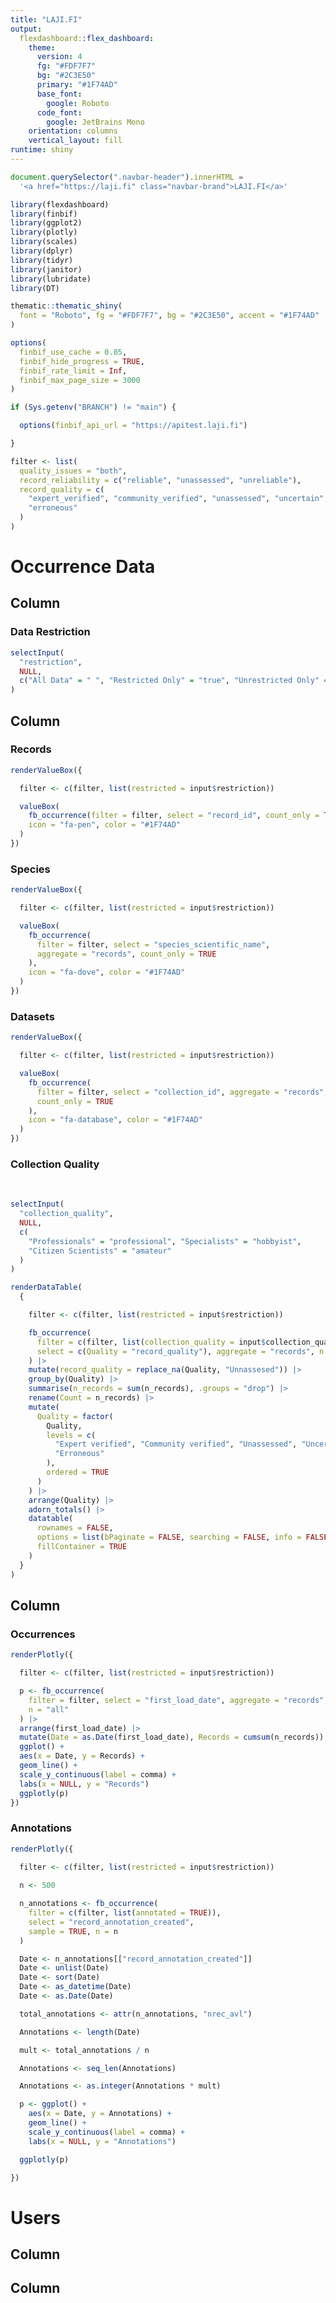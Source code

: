 ```yaml
---
title: "LAJI.FI"
output: 
  flexdashboard::flex_dashboard:
    theme:
      version: 4
      fg: "#FDF7F7"
      bg: "#2C3E50"
      primary: "#1F74AD"
      base_font:
        google: Roboto
      code_font:
        google: JetBrains Mono
    orientation: columns
    vertical_layout: fill
runtime: shiny
---
```


```js
document.querySelector(".navbar-header").innerHTML =
  '<a href="https://laji.fi" class="navbar-brand">LAJI.FI</a>'
```

```r
library(flexdashboard)
library(finbif)
library(ggplot2)
library(plotly)
library(scales)
library(dplyr)
library(tidyr)
library(janitor)
library(lubridate)
library(DT)

thematic::thematic_shiny(
  font = "Roboto", fg = "#FDF7F7", bg = "#2C3E50", accent = "#1F74AD"
)

options(
  finbif_use_cache = 0.05,
  finbif_hide_progress = TRUE,
  finbif_rate_limit = Inf,
  finbif_max_page_size = 3000
)

if (Sys.getenv("BRANCH") != "main") {

  options(finbif_api_url = "https://apitest.laji.fi")

}

filter <- list(
  quality_issues = "both",
  record_reliability = c("reliable", "unassessed", "unreliable"),
  record_quality = c(
    "expert_verified", "community_verified", "unassessed", "uncertain",
    "erroneous"
  )
)
```

Occurrence Data
================================================================================

Column {data-width=150}
--------------------------------------------------------------------------------

### Data Restriction

```r
selectInput(
  "restriction",
  NULL,
  c("All Data" = " ", "Restricted Only" = "true", "Unrestricted Only" = "false")
)
```

Column {data-width=250}
--------------------------------------------------------------------------------

### Records

```r
renderValueBox({

  filter <- c(filter, list(restricted = input$restriction))

  valueBox(
    fb_occurrence(filter = filter, select = "record_id", count_only = TRUE),
    icon = "fa-pen", color = "#1F74AD"
  )
})
```

### Species

```r
renderValueBox({

  filter <- c(filter, list(restricted = input$restriction))

  valueBox(
    fb_occurrence(
      filter = filter, select = "species_scientific_name",
      aggregate = "records", count_only = TRUE
    ),
    icon = "fa-dove", color = "#1F74AD"
  )
})
```

### Datasets

```r
renderValueBox({

  filter <- c(filter, list(restricted = input$restriction))

  valueBox(
    fb_occurrence(
      filter = filter, select = "collection_id", aggregate = "records",
      count_only = TRUE
    ),
    icon = "fa-database", color = "#1F74AD"
  )
})
```

### Collection Quality
</br>
```r
selectInput(
  "collection_quality",
  NULL,
  c(
    "Professionals" = "professional", "Specialists" = "hobbyist",
    "Citizen Scientists" = "amateur"
  )
)

renderDataTable(
  {

    filter <- c(filter, list(restricted = input$restriction))

    fb_occurrence(
      filter = c(filter, list(collection_quality = input$collection_quality)),
      select = c(Quality = "record_quality"), aggregate = "records", n = "all"
    ) |>
    mutate(record_quality = replace_na(Quality, "Unnassesed")) |>
    group_by(Quality) |>
    summarise(n_records = sum(n_records), .groups = "drop") |>
    rename(Count = n_records) |>
    mutate(
      Quality = factor(
        Quality,
        levels = c(
          "Expert verified", "Community verified", "Unassessed", "Uncertain",
          "Erroneous"
        ),
        ordered = TRUE
      )
    ) |>
    arrange(Quality) |>
    adorn_totals() |>
    datatable(
      rownames = FALSE,
      options = list(bPaginate = FALSE, searching = FALSE, info = FALSE),
      fillContainer = TRUE
    )
  }
)
```

Column {data-width=600 .tabset .tabset-fade}
--------------------------------------------------------------------------------

### Occurrences

```r
renderPlotly({

  filter <- c(filter, list(restricted = input$restriction))

  p <- fb_occurrence(
    filter = filter, select = "first_load_date", aggregate = "records",
    n = "all"
  ) |>
  arrange(first_load_date) |>
  mutate(Date = as.Date(first_load_date), Records = cumsum(n_records)) |>
  ggplot() +
  aes(x = Date, y = Records) +
  geom_line() +
  scale_y_continuous(label = comma) +
  labs(x = NULL, y = "Records")
  ggplotly(p)
})
```

### Annotations

```r
renderPlotly({

  filter <- c(filter, list(restricted = input$restriction))
  
  n <- 500

  n_annotations <- fb_occurrence(
    filter = c(filter, list(annotated = TRUE)),
    select = "record_annotation_created",
    sample = TRUE, n = n
  )

  Date <- n_annotations[["record_annotation_created"]]
  Date <- unlist(Date)
  Date <- sort(Date)
  Date <- as_datetime(Date)
  Date <- as.Date(Date)

  total_annotations <- attr(n_annotations, "nrec_avl")

  Annotations <- length(Date)

  mult <- total_annotations / n

  Annotations <- seq_len(Annotations)

  Annotations <- as.integer(Annotations * mult)

  p <- ggplot() +
    aes(x = Date, y = Annotations) +
    geom_line() +
    scale_y_continuous(label = comma) +
    labs(x = NULL, y = "Annotations")

  ggplotly(p)

})
```

Users
================================================================================

Column {data-width=600 .tabset}
--------------------------------------------------------------------------------

Column {data-width=400}
--------------------------------------------------------------------------------
